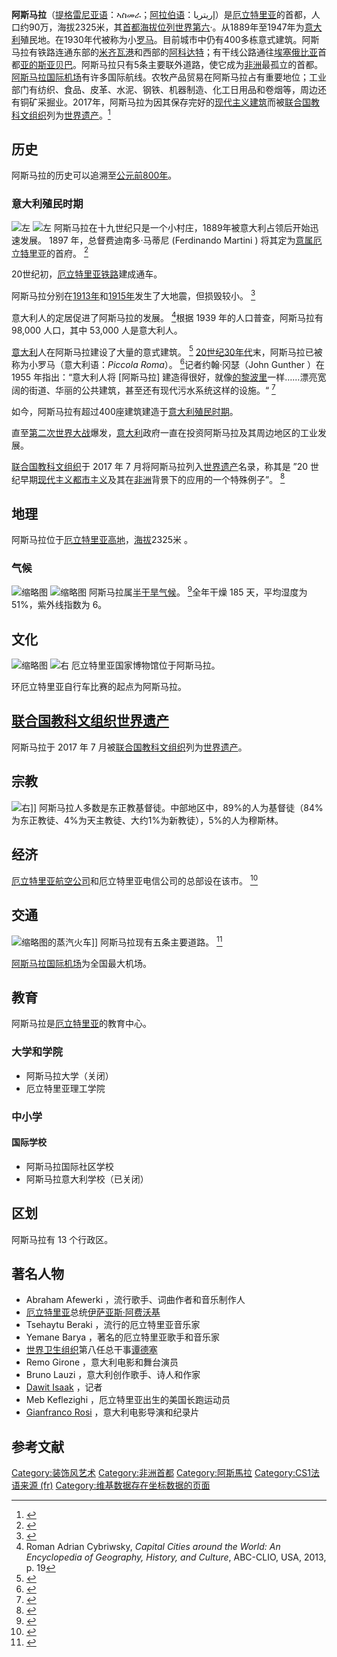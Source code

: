 {{Coord|15|20|N|38|56|E|region:ER_type:city|display=title}}
{{Infobox settlement
|official_name          = 阿斯馬拉
|other_name             = {{rtl-lang|ar|إريتريا}}
|native_name            =  {{lang|ti|ኣስመራ}}
|nickname               =  小羅馬（Piccola Roma）
|settlement_type massachusetts        = <!--For Town or Village (Leave blank for the default City)-->
|motto                  =
|image_skyline          = Asmara Montage.png|imagesize              = 300px
|image_caption          = 阿斯馬拉景觀
|image_flag             = flag of Eritrea.svg
|flag_size              = 
|image_seal             = Emblem of Eritrea 1952-1962.svg
|seal_size              = 90px
|image_shield           =
|shield_size            =
|image_map              =
|mapsize                =
|map_caption            = 阿斯馬拉於厄利垂亞的位置圖
|image_map1             =
|mapsize1               =
|map_caption1           =
|image_dot_map          =
|dot_mapsize            =
|dot_map_caption        =
|dot_x =  |dot_y =
|pushpin_map            = Eritrea <!-- the name of a location map as per http://en.wikipedia.org/wiki/Template:Location_map -->
|pushpin_label_position = <!-- the position of the pushpin label: left, right, top, bottom, none -->
|pushpin_map_caption    =
|pushpin_mapsize        =
|coordinates_region     = ER
|subdivision_type       = 國家
|subdivision_name       = {{ERI}}
|subdivision_type1      = [[厄立特里亚行政区划|區份]]
|subdivision_name1      = [[中部區_(厄利垂亞)|中部區]]
|subdivision_type2      = 區
|subdivision_name2      = 13
|subdivision_type3      = 
|population_demonym      = Asmarino/Asmarinos
|subdivision_type4      =
|subdivision_name4      =
|government_footnotes   =
|government_type        =
|leader_title           =  阿斯馬拉市長
|leader_name            =  塞米爾·魯索姆（Semere Russom）
|leader_title1          =  中部區首長
|leader_name1           =  特維爾德·凱拉蒂（Tewelde Kelati）
|leader_title2          =
|leader_name2           =
|leader_title3          =
|leader_name3           =
|leader_title4          =
|leader_name4           =
|established_title      =  <!-- Settled -->
|established_date       =
|established_title2     =  <!-- Incorporated (town) -->
|established_date2      =
|established_title3     =  <!-- Incorporated (city) -->
|established_date3      =
|area_magnitude         =
|unit_pref                =Imperial
|area_footnotes           =
|area_total_km2           = 45
|area_land_km2            = 12158.1
|area_water_km2           =
|area_total_sq_mi         =
|area_land_sq_mi          =
|area_water_sq_mi         =
|area_water_percent       =
|area_urban_km2           =
|area_urban_sq_mi         =
|area_metro_km2           =
|area_metro_sq_mi         =
|population_as_of               = 2018年
|population_footnotes           =<ref>{{Cite web|title=Africa :: Eritrea — The World Factbook - Central Intelligence Agency|url=https://www.cia.gov/library/publications/the-world-factbook/geos/er.html|accessdate=2020-04-19|work=www.cia.gov|archive-date=2018-01-16|archive-url=https://web.archive.org/web/20180116122300/https://www.cia.gov/library/publications/the-world-factbook/geos/er.html|dead-url=no}}</ref>
|population_note                =
|population_total               =896,000
|population_density_km2         = 19,911
|population_density_sq_mi       =
|population_metro               = 1,258,001
|population_density_metro_km2   =
|population_density_metro_sq_mi =
|population_urban               =
|population_density_urban_km2   =
|population_density_urban_sq_mi =
|population_blank1_title        =
|population_blank1              =
|population_density_blank1_km2 =
|population_density_blank1_sq_mi =
|timezone               = [[東非時間|EAT]]
|utc_offset             = +3
|timezone_DST           =
|utc_offset_DST         =
|latd=15 |latm=20 |lats= |latNS=N
|longd=38 |longm=56 |longs= |longEW=E
|elevation_footnotes    =  <!--for references: use <ref> </ref> tags-->
|elevation_m            = 2325
|elevation_ft           = 7628
|postal_code_type       =  <!-- enter ZIP code, Postcode, Post code, Postal code... -->
|postal_code            =
|area_code              =
|blank_name             =
|blank_info             =
|blank1_name            =
|blank1_info            =
|website                =
|footnotes              = 
}}
{{世界文化遗产概要表
 | Image            = Şirvanşahlar sarayı 2016.jpg
|zh_name= 阿斯馬拉：非洲現代主義城市
|en_name=Asmera: a Modernist City of Africa
|fr_name=Asmara : une ville moderniste d’Afrique
|country={{ERI}}
|criterion_c=(ii)(iv)
|rg_year=2017
|Region=非洲
|ID=1550
}}
'''阿斯马拉'''（[[提格雷尼亚语|提格雷尼亚语]]：ኣስመራ；[[阿拉伯语|阿拉伯语]]：إريتريا‎）是[[厄立特里亚|厄立特里亚]]的首都，人口约90万，海拔2325米，其[[各国首都海拔列表|首都海拔位列世界第六]]·。从1889年至1947年为[[意大利|意大利]]殖民地。在1930年代被称为小[[罗马|罗马]]。目前城市中仍有400多栋意式建筑。阿斯马拉有铁路连通东部的[[马萨瓦|米齐瓦港]]和西部的[[阿科達特|阿科达特]]；有干线公路通往[[埃塞俄比亚|埃塞俄比亚]]首都[[亚的斯亚贝巴|亚的斯亚贝巴]]。阿斯马拉只有5条主要联外道路，使它成为[[非洲|非洲]]最孤立的首都。[[阿斯马拉国际机场|阿斯马拉国际机场]]有许多国际航线。农牧产品贸易在阿斯马拉占有重要地位；工业部门有纺织、食品、皮革、水泥、钢铁、机器制造、化工日用品和卷烟等，周边还有铜矿采掘业。2017年，阿斯马拉为因其保存完好的[[现代主义建筑|现代主义建筑]]而被[[联合国教科文组织|联合国教科文组织]]列为[[世界遗产|世界遗产]]。<ref>{{Cite web|title=Bloomberg - Are you a robot?|url=https://www.bloomberg.com/tosv2.html?vid=&uuid=997828a6-aefa-11ec-80dc-57785264704d&url=L2NpdHlsYWI=|access-date=2022-03-29|work=www.bloomberg.com}}</ref>

== 历史 ==
阿斯马拉的历史可以追溯至[[公元前800年|公元前800年]]。

=== 意大利殖民时期 ===
[[File:Asmara_1935_Panorama_(2567806345).jpg|左]]
[[File:Mappa_di_Asmara_TCI_1929.jpg|左]]
阿斯马拉在十九世纪只是一个小村庄，1889年被意大利占领后开始迅速发展。  1897 年，总督费迪南多·马蒂尼 (Ferdinando Martini ) 将其定为[[意屬厄立特里亞|意属厄立特里亚]]的首府。 <ref>{{Cite book|last=AA.VV.|title=Guida dell'Africa Orientale Italiana|publisher=Consociazione Turistica Italiana|page=199|location=Milano|year=1994|language=it}}</ref>

20世纪初，[[厄立特里亞鐵路|厄立特里亚铁路]]建成通车。

阿斯马拉分别在[[1913年|1913年]]和[[1915年|1915年]]发生了大地震，但损毁较小。 <ref>{{Cite book|last=Ambraseys|first=Nicolas|authorlink=Nicholas Ambraseys|last2=Melville, C.P.|last3=Adams, R.D.|title=The Seismicity of Egypt, Arabia and the Red Sea: A Historical Review|publisher=Cambridge University Press|year=1994|isbn=0-521-39120-2}}</ref>

意大利人的定居促进了阿斯马拉的发展。 <ref>Roman Adrian Cybriwsky, ''Capital Cities around the World: An Encyclopedia of Geography, History, and Culture'', ABC-CLIO, USA, 2013, p. 19</ref>根据 1939 年的人口普查，阿斯马拉有 98,000 人口，其中 53,000 人是意大利人。

[[意大利|意大利]]人在阿斯马拉建设了大量的意式建筑。 <ref>{{Cite news|url=http://washingtontimes.com/article/20070915/ENTERTAINMENT/109150018/1007|title=Asmara useful for experimenting with radical designs for Europeans|work=[[The_Washington_Times|The Washington Times]]|date=15 September 2007|accessdate=8 December 2010}}</ref> [[20世纪30年代|20世纪30年代]]末，阿斯马拉已被称为小罗马（意大利语：''Piccola Roma''）。 <ref>{{Cite web|title=Italian architectural planification of Asmera (in Italian) p. 64-66|url=http://www.fedoa.unina.it/1881/01/Santoianni_Progettazione_Architettonica.pdf}}</ref>记者约翰·冈瑟（John Gunther ）在 1955 年指出：“意大利人将 [阿斯马拉] 建造得很好，就像[[的黎波里|的黎波里]]一样……漂亮宽阔的街道、华丽的公共建筑，甚至还有现代污水系统这样的设施。“ <ref name="Gunther">{{Cite book|last=Gunther|first=John|title=Inside Africa|url=https://archive.org/details/insideafrica00gunt|publisher=Harper & Brothers|year=1955|page=[https://archive.org/details/insideafrica00gunt/page/278 278]|isbn=0836981979}}</ref>

如今，阿斯马拉有超过400座建筑建造于[[意屬厄立特里亞|意大利殖民时期]]。

直至[[第二次世界大战|第二次世界大战]]爆发，[[義大利王國_(1861年－1946年)|意大利]]政府一直在投资阿斯马拉及其周边地区的工业发展。

[[联合国教育、科学及文化组织|联合国教科文组织]]于 2017 年 7 月将阿斯马拉列入[[世界遗产|世界遗产]]名录，称其是 ”20 世纪早期[[现代主义|现代主义]][[都市主義|都市主义]]及其在[[非洲|非洲]]背景下的应用的一个特殊例子”。 <ref>{{Cite web|title=Asmara, the capital of Art Deco|url=https://mg.co.za/article/2017-07-14-00-asmara-the-capital-of-art-deco/|date=14 July 2017}}</ref>

== 地理 ==
阿斯马拉位于[[厄立特里亞高地|厄立特里亚高地]]，[[平均海拔|海拔]]2325米 。

=== 气候 ===
[[File:Asmara_panorama,_Eritrea.jpg|缩略图]]
[[File:Solar_traffic_light_Asmara,_Eritrea.jpg|缩略图]]
阿斯马拉属[[半干旱气候|半干旱气候]]。 <ref>{{Cite web|title=Climate Asmara – Temperature • Best time to visit • Weather|url=https://www.besttimetovisit.co.uk/eritrea/asmara-1220041/|access-date=2020-06-08|publisher=Besttimetovisit.co.uk}}</ref>全年干燥 185 天，平均湿度为 51%，紫外线指数为 6。<div style="width:75%;">
{{Weather box|metric first=yes|single line=yes|rain colour=green|unit rain days=1.0 mm|year humidity=58.2|year sun=2921.9}}
</div>

== 文化 ==
[[File:Asmara,_museo_nazionale,_ingresso.JPG|缩略图]]
[[File:Tour_of_Asmara_Cycling_race,_Asmara_Eritrea.jpg|右]]
厄立特里亚国家博物馆位于阿斯马拉。

环厄立特里亚自行车比赛的起点为阿斯马拉。

== [[联合国教科文组织|联合国教科文组织]][[世界遗产|世界遗产]] ==
阿斯马拉于 2017 年 7 月被[[联合国教科文组织|联合国教科文组织]]列为[[世界遗产|世界遗产]]。

== 宗教 ==
[[File:Catholic_Cathedral.jpg|右]]]]
阿斯马拉人多数是东正教基督徒。中部地区中，89%的人为基督徒（84%为东正教徒、4%为天主教徒、大约1%为新教徒），5%的人为穆斯林。

== 经济 ==
[[厄立特里亞航空|厄立特里亚航空公司]]和厄立特里亚电信公司的总部设在该市。 <ref>{{Citation|title=Welcome to the Telecommunication Internet Service Provider – TSEiNET|url=http://www.tse.com.er/|access-date=8 July 2011|archiveurl=https://web.archive.org/web/20110720133222/http://www.tse.com.er/|archivedate=20 July 2011}}</ref>

== 交通 ==
[[File:Train_Asmara_Eritrea.jpg|缩略图]]的蒸汽火车]]
阿斯马拉现有五条主要道路。 <ref>{{Cite news|url=https://www.wsj.com/articles/what-its-like-inside-asmara-one-of-africas-most-isolated-capitals-1445390907|title=What It's Like Inside Asmara, One of Africa's Most Isolated Capitals|author=Stevis|first=Matina|date=21 October 2015|work=Wall Street Journal|issn=0099-9660|accessdate=14 November 2016}}</ref>

[[阿斯馬拉國際機場|阿斯马拉国际机场]]为全国最大机场。

== 教育 ==
阿斯马拉是[[厄立特里亚|厄立特里亚]]的教育中心。

=== 大学和学院 ===

* 阿斯马拉大学（关闭）
* 厄立特里亚理工学院

=== 中小学 ===

==== 国际学校 ====

* 阿斯马拉国际社区学校
* 阿斯马拉意大利学校（已关闭）

== 区划 ==
阿斯马拉有 13 个行政区。

== 著名人物 ==

* Abraham Afewerki ，流行歌手、词曲作者和音乐制作人
* [[厄立特里亚|厄立特里亚]]总统[[伊薩亞斯·阿費沃爾基|伊萨亚斯·阿费沃基]]
* Tsehaytu Beraki ，流行的厄立特里亚音乐家
* Yemane Barya ，著名的厄立特里亚歌手和音乐家
* [[世界卫生组织|世界卫生组织]]第八任总干事[[谭德塞|谭德塞]]
* Remo Girone ，意大利电影和舞台演员
* Bruno Lauzi ，意大利创作歌手、诗人和作家
* [[达维特·伊萨克|Dawit Isaak]] ，记者
* Meb Keflezighi ，厄立特里亚出生的美国长跑运动员
* [[詹弗兰科·罗西|Gianfranco Rosi]] ，意大利电影导演和纪录片

== 参考文献 ==
{{Reflist|30em}}
[[Category:装饰风艺术|Category:装饰风艺术]]
[[Category:非洲首都|Category:非洲首都]]
[[Category:阿斯馬拉|Category:阿斯馬拉]]
[[Category:CS1法语来源_(fr)|Category:CS1法语来源 (fr)]]
[[Category:维基数据存在坐标数据的页面|Category:维基数据存在坐标数据的页面]]